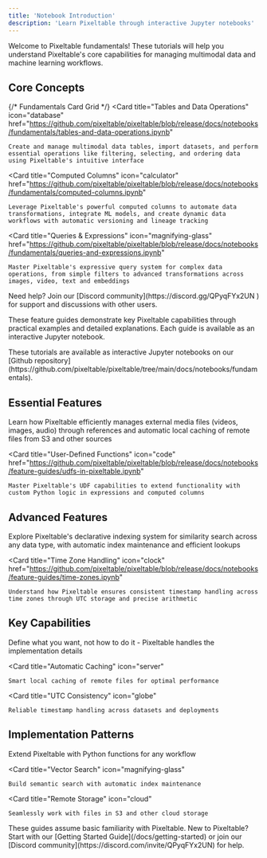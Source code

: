 ```yaml
---
title: 'Notebook Introduction'
description: 'Learn Pixeltable through interactive Jupyter notebooks'
---
```


Welcome to Pixeltable fundamentals! These tutorials will help you understand Pixeltable's core capabilities for managing multimodal data and machine learning workflows.

## Core Concepts

{/* Fundamentals Card Grid */}
<CardGroup cols={3}>
  <Card
    title="Tables and Data Operations"
    icon="database"
    href="https://github.com/pixeltable/pixeltable/blob/release/docs/notebooks/fundamentals/tables-and-data-operations.ipynb"
  >
    Create and manage multimodal data tables, import datasets, and perform essential operations like filtering, selecting, and ordering data using Pixeltable's intuitive interface
  </Card>

  <Card
    title="Computed Columns"
    icon="calculator"
    href="https://github.com/pixeltable/pixeltable/blob/release/docs/notebooks/fundamentals/computed-columns.ipynb"
  >
    Leverage Pixeltable's powerful computed columns to automate data transformations, integrate ML models, and create dynamic data workflows with automatic versioning and lineage tracking
  </Card>

  <Card
    title="Queries & Expressions"
    icon="magnifying-glass"
    href="https://github.com/pixeltable/pixeltable/blob/release/docs/notebooks/fundamentals/queries-and-expressions.ipynb"
  >
    Master Pixeltable's expressive query system for complex data operations, from simple filters to advanced transformations across images, video, text and embeddings
  </Card>

</CardGroup>

<Note>
  Need help? Join our [Discord community](https://discord.gg/QPyqFYx2UN ) for support and discussions with other users.
</Note>


These feature guides demonstrate key Pixeltable capabilities through practical examples and detailed explanations. Each guide is available as an interactive Jupyter notebook.

<Info>
  These tutorials are available as interactive Jupyter notebooks on our [Github repository](https://github.com/pixeltable/pixeltable/tree/main/docs/notebooks/fundamentals).
</Info>

## Essential Features

<CardGroup cols={2}>
  <Card
    title="Working with External Files"
    icon="file-image"
    href="https://github.com/pixeltable/pixeltable/blob/release/docs/notebooks/feature-guides/working-with-external-files.ipynb"
  >
    Learn how Pixeltable efficiently manages external media files (videos, images, audio) through references and automatic local caching of remote files from S3 and other sources
  </Card>

  <Card
    title="User-Defined Functions"
    icon="code"
    href="https://github.com/pixeltable/pixeltable/blob/release/docs/notebooks/feature-guides/udfs-in-pixeltable.ipynb"
  >
    Master Pixeltable's UDF capabilities to extend functionality with custom Python logic in expressions and computed columns
  </Card>
</CardGroup>

## Advanced Features

<CardGroup cols={2}>
  <Card
    title="Embedding Indexes"
    icon="database"
    href="https://github.com/pixeltable/pixeltable/blob/release/docs/notebooks/feature-guides/embedding-indexes.ipynb"
  >
    Explore Pixeltable's declarative indexing system for similarity search across any data type, with automatic index maintenance and efficient lookups
  </Card>

  <Card
    title="Time Zone Handling"
    icon="clock"
    href="https://github.com/pixeltable/pixeltable/blob/release/docs/notebooks/feature-guides/time-zones.ipynb"
  >
    Understand how Pixeltable ensures consistent timestamp handling across time zones through UTC storage and precise arithmetic
  </Card>
</CardGroup>

## Key Capabilities

<CardGroup cols={3}>
  <Card
    title="Declarative Design"
    icon="wand-magic-sparkles"
  >
    Define what you want, not how to do it - Pixeltable handles the implementation details
  </Card>

  <Card
    title="Automatic Caching"
    icon="server"
  >
    Smart local caching of remote files for optimal performance
  </Card>

  <Card
    title="UTC Consistency"
    icon="globe"
  >
    Reliable timestamp handling across datasets and deployments
  </Card>
</CardGroup>

## Implementation Patterns

<CardGroup cols={3}>
  <Card
    title="Custom UDFs"
    icon="function"
  >
    Extend Pixeltable with Python functions for any workflow
  </Card>

  <Card
    title="Vector Search"
    icon="magnifying-glass"
  >
    Build semantic search with automatic index maintenance
  </Card>

  <Card
    title="Remote Storage"
    icon="cloud"
  >
    Seamlessly work with files in S3 and other cloud storage
  </Card>
</CardGroup>

<Note>
  These guides assume basic familiarity with Pixeltable. New to Pixeltable? Start with our [Getting Started Guide](/docs/getting-started) or join our [Discord community](https://discord.com/invite/QPyqFYx2UN) for help.
</Note>

